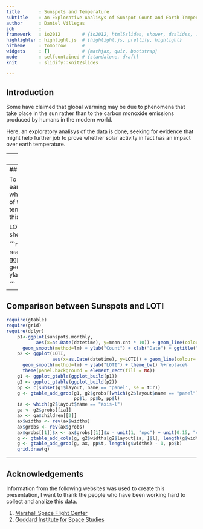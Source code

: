 ```yaml
---
title       : Sunspots and Temperature
subtitle    : An Explorative Analisys of Sunspot Count and Earth Temperature
author      : Daniel Villegas
job         : 
framework   : io2012        # {io2012, html5slides, shower, dzslides, ...}
highlighter : highlight.js  # {highlight.js, prettify, highlight}
hitheme     : tomorrow      # 
widgets     : []            # {mathjax, quiz, bootstrap}
mode        : selfcontained # {standalone, draft}
knit        : slidify::knit2slides

--- 
```

## Introduction

Some have claimed that global warming may be due to phenomena that take place in the 
sun rather than to the carbon monoxide emissions produced by humans in the modern world.

Here, an exploratory analisys of the data is done, seeking for evidence that might help
further job to prove whether solar activity in fact has an impact over earth temperature.

--- 
## Solar Activity

Many cycles that happen in the sun have been identified. Solar rotation occurs every 24.47 earth 
days on average; sunspots maxima occur on average every 11 years.

```r
  require(ggplot2)
  sunspots.monthly <-  read.csv('../../data/Sunspots/cleaned/sunspots.montlhy.csv')
  ggplot(sunspots.monthly, aes(x=as.Date(datetime), y=mean.cnt*10)) + 
    geom_line() + 
    geom_smooth() +
    xlab("Date") + ylab("Sunspot Count") + ggtitle("Sunspot Count Over Time")

```

---
## Land-Ocean Temperature Index

To get the big picture of how temperature is behaving on earth with respect to time, 
scientists created the LOTI which averages the temperature over a grid on the surface of the 
earth and compare it to a logn term average of temperatures over the past years. The difference
between this two quantities is the LOTI.

LOTI is behaving has been growing for the last century, as show in the trend line.

```r
  require(ggplot2)
  LOTI <-  read.csv('../../data/Temperature/cleaned/temperature.csv')
  ggplot(LOTI, aes(x=as.Date(datetime), y=LOTI)) + 
    geom_line() + 
    geom_smooth() +
    xlab("Date") + ylab("LOTI") + ggtitle("LOTI Over Time")

```

---
## Comparison between Sunspots and LOTI
```r
  
require(gtable)
require(grid)
require(dplyr)
    p1<-ggplot(sunspots.monthly, 
           aes(x=as.Date(datetime), y=mean.cnt * 10)) + geom_line(colour="blue") + 
      geom_smooth(method=lm) + ylab("Count") + xlab("Date") + ggtitle("Sunspot count and LOTI  over time") + theme_bw()
    p2 <- ggplot(LOTI,
                 aes(x=as.Date(datetime), y=LOTI)) + geom_line(colour='red') +  
      geom_smooth(method=lm) + ylab("LOTI") + theme_bw() %+replace% 
      theme(panel.background = element_rect(fill = NA))
    g1 <- ggplot_gtable(ggplot_build(p1))
    g2 <- ggplot_gtable(ggplot_build(p2))
    pp <- c(subset(g1$layout, name == "panel", se = t:r))
    g <- gtable_add_grob(g1, g2$grobs[[which(g2$layout$name == "panel")]], pp$t, 
                         pp$l, pp$b, pp$l)
    ia <- which(g2$layout$name == "axis-l")
    ga <- g2$grobs[[ia]]
    ax <- ga$children[[2]]
    ax$widths <- rev(ax$widths)
    ax$grobs <- rev(ax$grobs)
    ax$grobs[[1]]$x <- ax$grobs[[1]]$x - unit(1, "npc") + unit(0.15, "cm")
    g <- gtable_add_cols(g, g2$widths[g2$layout[ia, ]$l], length(g$widths) - 1)
    g <- gtable_add_grob(g, ax, pp$t, length(g$widths) - 1, pp$b)
    grid.draw(g) 
```

---
## Acknowledgements

Information from the following websites was used to create this presentation, I want to 
thank the people who have been working hard to collect and analize this data.

1. [Marshall Space Flight Center](http://solarscience.msfc.nasa.gov)
2. [Goddard Institute for Space Studies](http://data.giss.nasa.gov/gistemp/)